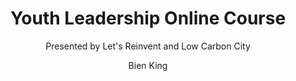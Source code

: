 ---
title: "Youth Leadership Online Course"
courseImage: "./assets/yfop-text-logo.png"
videoID: "xlcZ8GumiEI"
author: "Bien King"
subtitle: Presented by Let's Reinvent and Low Carbon City
initialCTAText: "Get Started"
initialCTAColor: "blue"
initialCTALink: "curriculum"
initialCTATextColor: "white"
overviewHeading: "Course Overview"
overviewBody: |
    Welcome to this **complete** guide to youth leadership for sustainability!
    In this comprehensive course you will learn:

    - Todo
    - Todo
    - Todo
    - Todo
    - Todo
faqHeading: "FAQs"
faqBody: |
    1. How long does the course take?
    About 4 hours.
    2. Is the course free?
    Yes!

closingCTAText: "Get Started"
closingCTAColor: "orange"
closingCTALink: "curriculum"
closingCTATextColor: "white"
contactHeading: "Contact"
contactBody: Questions? Email [bien.king@letsreinvent.org]
---